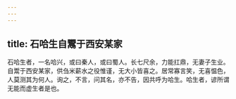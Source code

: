 ```yaml
---
---
---
```

title: 石哈生自鬻于西安某家
---



石哈生者，一名哈兴，或曰秦人，或曰蜀人。长七尺余，力能扛鼎，无妻子生业。自鬻于西安某家，供刍米薪水之役惟谨，无大小皆喜之。居常寡言笑，无喜愠色，人莫测其为何人。询之，不言，问其名，亦不告，因共呼为哈生。哈生者，谚所谓无能而虚生者是也。
